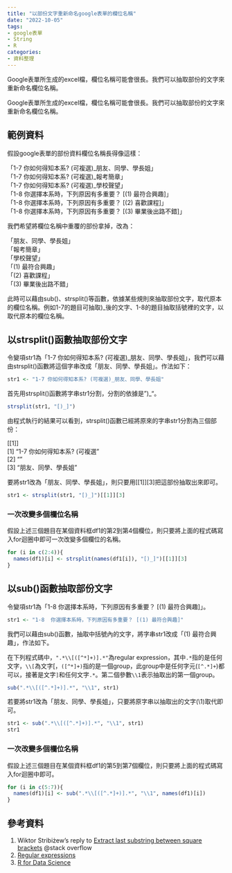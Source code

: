 ```yaml
---
title: "以部份文字重新命名google表單的欄位名稱"
date: "2022-10-05"
tags:
- google表單
- String
- R
categories:
- 資料整理
---
```


Google表單所生成的excel檔，欄位名稱可能會很長。我們可以抽取部份的文字來重新命名欄位名稱。

<!--more-->

Google表單所生成的excel檔，欄位名稱可能會很長。我們可以抽取部份的文字來重新命名欄位名稱。


## 範例資料

假設google表單的部份資料欄位名稱長得像這樣：

「1-7 你如何得知本系? (可複選)_朋友、同學、學長姐」  
「1-7 你如何得知本系? (可複選)_報考簡章」  
「1-7 你如何得知本系? (可複選)_學校聲望」  
「1-8  你選擇本系時，下列原因有多重要？ [(1) 最符合興趣]」  
「1-8  你選擇本系時，下列原因有多重要？ [(2) 喜歡課程]」  
「1-8  你選擇本系時，下列原因有多重要？ [(3) 畢業後出路不錯]」  


我們希望將欄位名稱中重覆的部份拿掉，改為：

「朋友、同學、學長姐」  
「報考簡章」  
「學校聲望」  
「(1) 最符合興趣」  
「(2) 喜歡課程」  
「(3) 畢業後出路不錯」  

此時可以藉由sub()、strsplit()等函數，依據某些規則來抽取部份文字，取代原本的欄位名稱。例如1-7的題目可抽取)_後的文字、1-8的題目抽取括號裡的文字，以取代原本的欄位名稱。

## 以strsplit()函數抽取部份文字

令變項str1為「1-7 你如何得知本系? (可複選)_朋友、同學、學長姐」，我們可以藉由strsplit()函數將這個字串改成「朋友、同學、學長姐」。作法如下：

```R
str1 <- "1-7 你如何得知本系? (可複選)_朋友、同學、學長姐"
```
首先用strsplit()函數將字串str1分割，分割的依據是")_"。

```R
strsplit(str1, "[)_]")
```
由程式執行的結果可以看到，strsplit()函數已經將原來的字串str1分割為三個部份：

[[1]]  
[1] "1-7 你如何得知本系? (可複選"  
[2] ""  
[3] "朋友、同學、學長姐"  

要將str1改為「朋友、同學、學長姐」，則只要用[[1]][3]把這部份抽取出來即可。

```R
str1 <- strsplit(str1, "[)_]")[[1]][3]
```

### 一次改變多個欄位名稱

假設上述三個題目在某個資料框df1的第2到第4個欄位，則只要將上面的程式碼寫入for迴圈中即可一次改變多個欄位的名稱。

```R
for (i in c(2:4)){
  names(df1)[i] <- strsplit(names(df1[i]), "[)_]")[[1]][3]
}
```

## 以sub()函數抽取部份文字

令變項str1為「1-8  你選擇本系時，下列原因有多重要？ [(1) 最符合興趣]」。

```R
str1 <- "1-8  你選擇本系時，下列原因有多重要？ [(1) 最符合興趣]"
```

我們可以藉由sub()函數，抽取中括號內的文字，將字串str1改成「(1) 最符合興趣」，作法如下。

在下列程式碼中，```".*\\[([^*]+)].*"```為regular expression，其中```.*```指的是任何文字，```\\[```為文字[，```([^*]+)```指的是一個group，此group中是任何字元(```[^.*]+```)都可以，接著是文字```]```和任何文字```.*```。第二個參數```\\1```表示抽取出的第一個group。

```R
sub(".*\\[([^.*]+)].*", "\\1", str1)
```

若要將str1改為「朋友、同學、學長姐」，只要將原字串以抽取出的文字(\1)取代即可。

```R
str1 <- sub(".*\\[([^.*]+)].*", "\\1", str1)
str1
```

### 一次改變多個欄位名稱

假設上述三個題目在某個資料框df1的第5到第7個欄位，則只要將上面的程式碼寫入for迴圈中即可。

```R
for (i in c(5:7)){
  names(df1)[i] <- sub(".*\\[([^.*]+)].*", "\\1", names(df1)[i])
}
```

## 參考資料
1. Wiktor Stribiżew's reply to [Extract last substring between square brackets](https://stackoverflow.com/questions/44127419/extract-last-substring-between-square-brackets) @stack overflow
2. [Regular expressions](https://cran.r-project.org/web/packages/stringr/vignettes/regular-expressions.html)
3. [R for Data Science](https://r4ds.had.co.nz/strings.html)